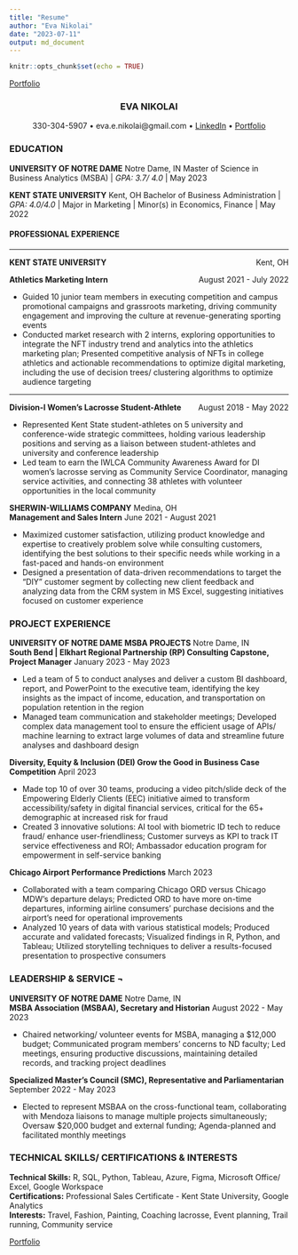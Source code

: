 ```yaml
---
title: "Resume"
author: "Eva Nikolai"
date: "2023-07-11"
output: md_document
---
```


```r
knitr::opts_chunk$set(echo = TRUE)
```

[Portfolio](index)

<H3 align ='CENTER'><strong>EVA NIKOLAI</strong></H3>

<p style="text-align: center;"> 330-304-5907 • eva.e.nikolai@gmail.com • <a href="https://www.linkedin.com/in/evanikolai/">LinkedIn</a> • <a href="https://eva-nikolai.github.io/">Portfolio</a></p>

### EDUCATION
**UNIVERSITY OF NOTRE DAME** 	Notre Dame, IN 
Master of Science in Business Analytics (MSBA) | *GPA: 3.7/ 4.0* |	May 2023

**KENT STATE UNIVERSITY**	Kent, OH
Bachelor of Business Administration | *GPA: 4.0/4.0* | Major in Marketing | Minor(s) in Economics, Finance	| May 2022
  
<h4><strong>PROFESSIONAL EXPERIENCE</strong></h4>
<hr>
<p style="text-align:left;"><strong>
    KENT STATE UNIVERSITY</strong>
    <span style="float:right;">
        Kent, OH
    </span>
</p>
<p style="text-align:left;"><b>
    Athletics Marketing Intern</b>
    <span style="float:right;">
        August 2021 - July 2022
    </span>
</p>
* Guided 10 junior team members in executing competition and campus promotional campaigns and grassroots marketing, driving community engagement and improving the culture at revenue-generating sporting events <br>
* Conducted market research with 2 interns, exploring opportunities to integrate the NFT industry trend and analytics into the athletics marketing plan; Presented competitive analysis of NFTs in college athletics and actionable recommendations to optimize digital marketing, including the use of decision trees/ clustering algorithms to optimize audience targeting

<hr>
<p style="text-align:left;"><b>
    Division-I Women's Lacrosse Student-Athlete</b>
    <span style="float:right;">
        August 2018 - May 2022
    </span>
<br> </p>
*	Represented Kent State student-athletes on 5 university and conference-wide strategic committees, holding various leadership positions and serving as a liaison between student-athletes and university and conference leadership  <br>
*	Led team to earn the IWLCA Community Awareness Award for DI women’s lacrosse serving as Community Service Coordinator, managing service activities, and connecting 38 athletes with volunteer opportunities in the local community

**SHERWIN-WILLIAMS COMPANY** 	Medina, OH <br>
**Management and Sales Intern** 	June 2021 - August 2021 <br> </p>
*	Maximized customer satisfaction, utilizing product knowledge and expertise to creatively problem solve while consulting customers, identifying the best solutions to their specific needs while working in a fast-paced and hands-on environment  <br>
*	Designed a presentation of data-driven recommendations to target the "DIY" customer segment by collecting new client feedback and analyzing data from the CRM system in MS Excel, suggesting initiatives focused on customer experience 

### PROJECT EXPERIENCE
**UNIVERSITY OF NOTRE DAME MSBA PROJECTS**							 Notre Dame, IN <br>
**South Bend | Elkhart Regional Partnership (RP) Consulting Capstone, Project Manager**              January 2023 - May 2023 <br> </p>
* Led a team of 5 to conduct analyses and deliver a custom BI dashboard, report, and PowerPoint to the executive team, identifying the key insights as the impact of income, education, and transportation on population retention in the region <br>
* Managed team communication and stakeholder meetings; Developed complex data management tool to ensure the efficient usage of APIs/ machine learning to extract large volumes of data and streamline future analyses and dashboard design

**Diversity, Equity & Inclusion (DEI) Grow the Good in Business Case Competition**	 	         	         April 2023 <br> </p>
* Made top 10 of over 30 teams, producing a video pitch/slide deck of the Empowering Elderly Clients (EEC) initiative aimed to transform accessibility/safety in digital financial services, critical for the 65+ demographic at increased risk for fraud <br>
* Created 3 innovative solutions: AI tool with biometric ID tech to reduce fraud/ enhance user-friendliness; Customer surveys as KPI to track IT service effectiveness and ROI; Ambassador education program for empowerment in self-service banking

**Chicago Airport Performance Predictions**						       		       March 2023 <br> </p>
* Collaborated with a team comparing Chicago ORD versus Chicago MDW’s departure delays; Predicted ORD to have more on-time departures, informing airline consumers’ purchase decisions and the airport’s need for operational improvements <br>
* Analyzed 10 years of data with various statistical models; Produced accurate and validated forecasts; Visualized findings in R, Python, and Tableau; Utilized storytelling techniques to deliver a results-focused presentation to prospective consumers

### LEADERSHIP & SERVICE ¬
**UNIVERSITY OF NOTRE DAME**									 Notre Dame, IN <br>
**MSBA Association (MSBAA), Secretary and Historian**					              August 2022 - May 2023 <br> </p>
* Chaired networking/ volunteer events for MSBA, managing a $12,000 budget; Communicated program members’ concerns to ND faculty; Led meetings, ensuring productive discussions, maintaining detailed records, and tracking project deadlines

**Specialized Master’s Council (SMC), Representative and Parliamentarian**    	    	        September 2022 - May 2023 <br> </p>
* Elected to represent MSBAA on the cross-functional team, collaborating with Mendoza liaisons to manage multiple projects simultaneously; Oversaw $20,000 budget and external funding; Agenda-planned and facilitated monthly meetings

### TECHNICAL SKILLS/ CERTIFICATIONS & INTERESTS 
**Technical Skills:** R, SQL, Python, Tableau, Azure, Figma, Microsoft Office/ Excel, Google Workspace <br>
**Certifications:**  Professional Sales Certificate - Kent State University, Google Analytics <br>
**Interests:** Travel, Fashion, Painting, Coaching lacrosse, Event planning, Trail running, Community service 

[Portfolio](index)